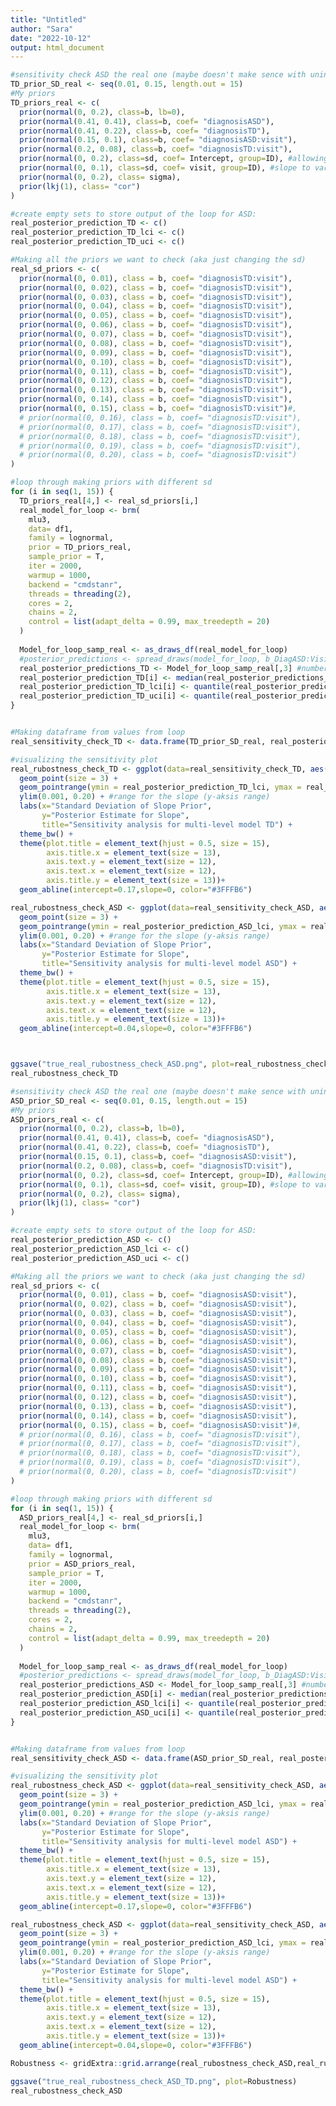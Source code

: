 ```yaml
---
title: "Untitled"
author: "Sara"
date: "2022-10-12"
output: html_document
---
```


```r
#sensitivity check ASD the real one (maybe doesn't make sence with uninformed priors..)
TD_prior_SD_real <- seq(0.01, 0.15, length.out = 15)
#My priors
TD_priors_real <- c(
  prior(normal(0, 0.2), class=b, lb=0),
  prior(normal(0.41, 0.41), class=b, coef= "diagnosisASD"),
  prior(normal(0.41, 0.22), class=b, coef= "diagnosisTD"),
  prior(normal(0.15, 0.1), class=b, coef= "diagnosisASD:visit"),
  prior(normal(0.2, 0.08), class=b, coef= "diagnosisTD:visit"),
  prior(normal(0, 0.2), class=sd, coef= Intercept, group=ID), #allowing the intercept for each person to varriate with 40% (because of logscale)
  prior(normal(0, 0.1), class=sd, coef= visit, group=ID), #slope to varriate with 20% for each person
  prior(normal(0, 0.2), class= sigma),
  prior(lkj(1), class= "cor") 
)  

#create empty sets to store output of the loop for ASD:
real_posterior_prediction_TD <- c()
real_posterior_prediction_TD_lci <- c()
real_posterior_prediction_TD_uci <- c()

#Making all the priors we want to check (aka just changing the sd)
real_sd_priors <- c(
  prior(normal(0, 0.01), class = b, coef= "diagnosisTD:visit"),
  prior(normal(0, 0.02), class = b, coef= "diagnosisTD:visit"),
  prior(normal(0, 0.03), class = b, coef= "diagnosisTD:visit"),
  prior(normal(0, 0.04), class = b, coef= "diagnosisTD:visit"),
  prior(normal(0, 0.05), class = b, coef= "diagnosisTD:visit"),
  prior(normal(0, 0.06), class = b, coef= "diagnosisTD:visit"),
  prior(normal(0, 0.07), class = b, coef= "diagnosisTD:visit"),
  prior(normal(0, 0.08), class = b, coef= "diagnosisTD:visit"),
  prior(normal(0, 0.09), class = b, coef= "diagnosisTD:visit"),
  prior(normal(0, 0.10), class = b, coef= "diagnosisTD:visit"),
  prior(normal(0, 0.11), class = b, coef= "diagnosisTD:visit"),
  prior(normal(0, 0.12), class = b, coef= "diagnosisTD:visit"),
  prior(normal(0, 0.13), class = b, coef= "diagnosisTD:visit"),
  prior(normal(0, 0.14), class = b, coef= "diagnosisTD:visit"),
  prior(normal(0, 0.15), class = b, coef= "diagnosisTD:visit")#,
  # prior(normal(0, 0.16), class = b, coef= "diagnosisTD:visit"),
  # prior(normal(0, 0.17), class = b, coef= "diagnosisTD:visit"),
  # prior(normal(0, 0.18), class = b, coef= "diagnosisTD:visit"),
  # prior(normal(0, 0.19), class = b, coef= "diagnosisTD:visit"),
  # prior(normal(0, 0.20), class = b, coef= "diagnosisTD:visit")
)

#loop through making priors with different sd
for (i in seq(1, 15)) {
  TD_priors_real[4,] <- real_sd_priors[i,]
  real_model_for_loop <- brm(
    mlu3,
    data= df1,
    family = lognormal,
    prior = TD_priors_real,
    sample_prior = T,
    iter = 2000,
    warmup = 1000,
    backend = "cmdstanr",
    threads = threading(2),
    cores = 2,
    chains = 2,
    control = list(adapt_delta = 0.99, max_treedepth = 20)
  )
    
  Model_for_loop_samp_real <- as_draws_df(real_model_for_loop)
  #posterior_predictions <- spread_draws(model_for_loop, b_DiagASD:Visit) #slope, so b_DiagASD:Visit
  real_posterior_predictions_TD <- Model_for_loop_samp_real[,3] #number 3 =ASD
  real_posterior_prediction_TD[i] <- median(real_posterior_predictions_TD$`b_diagnosisTD:visit`)
  real_posterior_prediction_TD_lci[i] <- quantile(real_posterior_predictions_TD$`b_diagnosisTD:visit`, prob = 0.025) #lower boundy for 95% interval
  real_posterior_prediction_TD_uci[i] <- quantile(real_posterior_predictions_TD$`b_diagnosisTD:visit`, prob = 0.975) #upper boundry for 95% interval
}


#Making dataframe from values from loop
real_sensitivity_check_TD <- data.frame(TD_prior_SD_real, real_posterior_prediction_TD, real_posterior_prediction_TD_lci, real_posterior_prediction_TD_uci) 

#visualizing the sensitivity plot
real_rubostness_check_TD <- ggplot(data=real_sensitivity_check_TD, aes(x=TD_prior_SD_real, y=real_posterior_prediction_TD)) +
  geom_point(size = 3) +
  geom_pointrange(ymin = real_posterior_prediction_TD_lci, ymax = real_posterior_prediction_TD_uci) + #pointrange is 95% interval (vertical lines for each dot)
  ylim(0.001, 0.20) + #range for the slope (y-aksis range)
  labs(x="Standard Deviation of Slope Prior", 
       y="Posterior Estimate for Slope", 
       title="Sensitivity analysis for multi-level model TD") +
  theme_bw() +
  theme(plot.title = element_text(hjust = 0.5, size = 15),
        axis.title.x = element_text(size = 13),
        axis.text.y = element_text(size = 12),
        axis.text.x = element_text(size = 12),
        axis.title.y = element_text(size = 13))+
  geom_abline(intercept=0.17,slope=0, color="#3FFFB6")

real_rubostness_check_ASD <- ggplot(data=real_sensitivity_check_ASD, aes(x=ASD_prior_ASD_real, y=real_posterior_prediction_ASD)) +
  geom_point(size = 3) +
  geom_pointrange(ymin = real_posterior_prediction_ASD_lci, ymax = real_posterior_prediction_ASD_uci) + #pointrange is 95% interval (vertical lines for each dot)
  ylim(0.001, 0.20) + #range for the slope (y-aksis range)
  labs(x="Standard Deviation of Slope Prior", 
       y="Posterior Estimate for Slope", 
       title="Sensitivity analysis for multi-level model ASD") +
  theme_bw() +
  theme(plot.title = element_text(hjust = 0.5, size = 15),
        axis.title.x = element_text(size = 13),
        axis.text.y = element_text(size = 12),
        axis.text.x = element_text(size = 12),
        axis.title.y = element_text(size = 13))+
  geom_abline(intercept=0.04,slope=0, color="#3FFFB6")



ggsave("true_real_rubostness_check_ASD.png", plot=real_rubostness_check_ASD)
real_rubostness_check_TD

```

```r
#sensitivity check ASD the real one (maybe doesn't make sence with uninformed priors..)
ASD_prior_SD_real <- seq(0.01, 0.15, length.out = 15)
#My priors
ASD_priors_real <- c(
  prior(normal(0, 0.2), class=b, lb=0),
  prior(normal(0.41, 0.41), class=b, coef= "diagnosisASD"),
  prior(normal(0.41, 0.22), class=b, coef= "diagnosisTD"),
  prior(normal(0.15, 0.1), class=b, coef= "diagnosisASD:visit"),
  prior(normal(0.2, 0.08), class=b, coef= "diagnosisTD:visit"),
  prior(normal(0, 0.2), class=sd, coef= Intercept, group=ID), #allowing the intercept for each person to varriate with 40% (because of logscale)
  prior(normal(0, 0.1), class=sd, coef= visit, group=ID), #slope to varriate with 20% for each person
  prior(normal(0, 0.2), class= sigma),
  prior(lkj(1), class= "cor") 
)  

#create empty sets to store output of the loop for ASD:
real_posterior_prediction_ASD <- c()
real_posterior_prediction_ASD_lci <- c()
real_posterior_prediction_ASD_uci <- c()

#Making all the priors we want to check (aka just changing the sd)
real_sd_priors <- c(
  prior(normal(0, 0.01), class = b, coef= "diagnosisASD:visit"),
  prior(normal(0, 0.02), class = b, coef= "diagnosisASD:visit"),
  prior(normal(0, 0.03), class = b, coef= "diagnosisASD:visit"),
  prior(normal(0, 0.04), class = b, coef= "diagnosisASD:visit"),
  prior(normal(0, 0.05), class = b, coef= "diagnosisASD:visit"),
  prior(normal(0, 0.06), class = b, coef= "diagnosisASD:visit"),
  prior(normal(0, 0.07), class = b, coef= "diagnosisASD:visit"),
  prior(normal(0, 0.08), class = b, coef= "diagnosisASD:visit"),
  prior(normal(0, 0.09), class = b, coef= "diagnosisASD:visit"),
  prior(normal(0, 0.10), class = b, coef= "diagnosisASD:visit"),
  prior(normal(0, 0.11), class = b, coef= "diagnosisASD:visit"),
  prior(normal(0, 0.12), class = b, coef= "diagnosisASD:visit"),
  prior(normal(0, 0.13), class = b, coef= "diagnosisASD:visit"),
  prior(normal(0, 0.14), class = b, coef= "diagnosisASD:visit"),
  prior(normal(0, 0.15), class = b, coef= "diagnosisASD:visit")#,
  # prior(normal(0, 0.16), class = b, coef= "diagnosisTD:visit"),
  # prior(normal(0, 0.17), class = b, coef= "diagnosisTD:visit"),
  # prior(normal(0, 0.18), class = b, coef= "diagnosisTD:visit"),
  # prior(normal(0, 0.19), class = b, coef= "diagnosisTD:visit"),
  # prior(normal(0, 0.20), class = b, coef= "diagnosisTD:visit")
)

#loop through making priors with different sd
for (i in seq(1, 15)) {
  ASD_priors_real[4,] <- real_sd_priors[i,]
  real_model_for_loop <- brm(
    mlu3,
    data= df1,
    family = lognormal,
    prior = ASD_priors_real,
    sample_prior = T,
    iter = 2000,
    warmup = 1000,
    backend = "cmdstanr",
    threads = threading(2),
    cores = 2,
    chains = 2,
    control = list(adapt_delta = 0.99, max_treedepth = 20)
  )
    
  Model_for_loop_samp_real <- as_draws_df(real_model_for_loop)
  #posterior_predictions <- spread_draws(model_for_loop, b_DiagASD:Visit) #slope, so b_DiagASD:Visit
  real_posterior_predictions_ASD <- Model_for_loop_samp_real[,3] #number 3 =ASD
  real_posterior_prediction_ASD[i] <- median(real_posterior_predictions_ASD$`b_diagnosisASD:visit`)
  real_posterior_prediction_ASD_lci[i] <- quantile(real_posterior_predictions_ASD$`b_diagnosisASD:visit`, prob = 0.025) #lower boundy for 95% interval
  real_posterior_prediction_ASD_uci[i] <- quantile(real_posterior_predictions_ASD$`b_diagnosisASD:visit`, prob = 0.975) #upper boundry for 95% interval
}


#Making dataframe from values from loop
real_sensitivity_check_ASD <- data.frame(ASD_prior_SD_real, real_posterior_prediction_ASD, real_posterior_prediction_ASD_lci, real_posterior_prediction_ASD_uci) 

#visualizing the sensitivity plot
real_rubostness_check_ASD <- ggplot(data=real_sensitivity_check_ASD, aes(x=ASD_prior_SD_real, y=real_posterior_prediction_ASD)) +
  geom_point(size = 3) +
  geom_pointrange(ymin = real_posterior_prediction_ASD_lci, ymax = real_posterior_prediction_ASD_uci) + #pointrange is 95% interval (vertical lines for each dot)
  ylim(0.001, 0.20) + #range for the slope (y-aksis range)
  labs(x="Standard Deviation of Slope Prior", 
       y="Posterior Estimate for Slope", 
       title="Sensitivity analysis for multi-level model ASD") +
  theme_bw() +
  theme(plot.title = element_text(hjust = 0.5, size = 15),
        axis.title.x = element_text(size = 13),
        axis.text.y = element_text(size = 12),
        axis.text.x = element_text(size = 12),
        axis.title.y = element_text(size = 13))+
  geom_abline(intercept=0.17,slope=0, color="#3FFFB6")

real_rubostness_check_ASD <- ggplot(data=real_sensitivity_check_ASD, aes(x=ASD_prior_SD_real, y=real_posterior_prediction_ASD)) +
  geom_point(size = 3) +
  geom_pointrange(ymin = real_posterior_prediction_ASD_lci, ymax = real_posterior_prediction_ASD_uci) + #pointrange is 95% interval (vertical lines for each dot)
  ylim(0.001, 0.20) + #range for the slope (y-aksis range)
  labs(x="Standard Deviation of Slope Prior", 
       y="Posterior Estimate for Slope", 
       title="Sensitivity analysis for multi-level model ASD") +
  theme_bw() +
  theme(plot.title = element_text(hjust = 0.5, size = 15),
        axis.title.x = element_text(size = 13),
        axis.text.y = element_text(size = 12),
        axis.text.x = element_text(size = 12),
        axis.title.y = element_text(size = 13))+
  geom_abline(intercept=0.04,slope=0, color="#3FFFB6")

Robustness <- gridExtra::grid.arrange(real_rubostness_check_ASD,real_rubostness_check_TD)

ggsave("true_real_rubostness_check_ASD_TD.png", plot=Robustness)
real_rubostness_check_ASD


```

